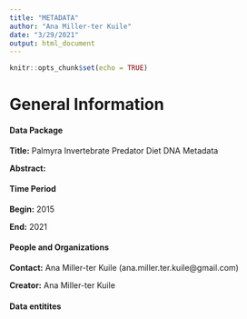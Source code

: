 ```yaml
---
title: "METADATA"
author: "Ana Miller-ter Kuile"
date: "3/29/2021"
output: html_document
---
```


```r
knitr::opts_chunk$set(echo = TRUE)
```

# 

# General Information

#### Data Package

**Title:** Palmyra Invertebrate Predator Diet DNA Metadata

**Abstract:** 

#### Time Period 

**Begin:** 2015

**End:** 2021

#### People and Organizations

**Contact:** Ana Miller-ter Kuile (ana.miller.ter.kuile@gmail.com)

**Creator:** Ana Miller-ter Kuile

#### Data entitites


